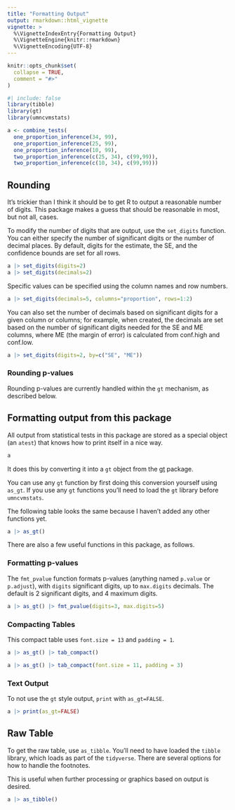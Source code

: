```yaml
---
title: "Formatting Output"
output: rmarkdown::html_vignette
vignette: >
  %\VignetteIndexEntry{Formatting Output}
  %\VignetteEngine{knitr::rmarkdown}
  %\VignetteEncoding{UTF-8}
---
```


```r
knitr::opts_chunk$set(
  collapse = TRUE,
  comment = "#>"
)
```

```r
#| include: false
library(tibble)
library(gt)
library(umncvmstats)
```

```r
a <- combine_tests(
  one_proportion_inference(34, 99),
  one_proportion_inference(25, 99),
  one_proportion_inference(10, 99),
  two_proportion_inference(c(25, 34), c(99,99)),
  two_proportion_inference(c(10, 34), c(99,99)))
```

## Rounding

It's trickier than I think it should be to get R to output a reasonable number of digits.
This package makes a guess that should be reasonable in most, but not all, cases.

To modify the number of digits that are output, use the `set_digits` function. You can either specify the number of significant digits or the number of decimal places. By default, digits for the estimate, the SE, and the confidence bounds are set for all rows.

```r
a |> set_digits(digits=2)
a |> set_digits(decimals=2)
```

Specific values can be specified using the column names and row numbers.
```r
a |> set_digits(decimals=5, columns="proportion", rows=1:2)
```

You can also set the number of decimals based on significant digits for a given column or columns; for example, when created, the decimals are set based on the number of significant digits needed for the SE and ME columns, where ME (the margin of error) is calculated from conf.high and conf.low.
```r
a |> set_digits(digits=2, by=c("SE", "ME"))
```

### Rounding p-values
Rounding p-values are currently handled within the `gt` mechanism, as described below.


## Formatting output from this package

All output from statistical tests in this package are stored as a special object (an `atest`) that knows how to print itself in a nice way.

```r
a
```

It does this by converting it into a `gt` object from the [gt](https://gt.rstudio.com/) package.

You can use any `gt` function by first doing this conversion yourself using `as_gt`. If you use any `gt` functions you'll need to load the `gt` library before `umncvmstats`.

The following table looks the same because I haven't added any other functions yet.

```r
a |> as_gt()
```

There are also a few useful functions in this package, as follows.

### Formatting p-values

The `fmt_pvalue` function formats p-values (anything named `p.value` or `p.adjust`), with `digits` significant digits, up to `max.digits` decimals. The default is 2 significant digits, and 4 maximum digits.
```r
a |> as_gt() |> fmt_pvalue(digits=3, max.digits=5)
```

### Compacting Tables

This compact table uses `font.size = 13` and `padding = 1`.
```r
a |> as_gt() |> tab_compact()
```

```r
a |> as_gt() |> tab_compact(font.size = 11, padding = 3)
```

### Text Output

To not use the `gt` style output, `print` with `as_gt=FALSE`.

```r
a |> print(as_gt=FALSE)
```

## Raw Table

To get the raw table, use `as_tibble`. You'll need to have loaded the `tibble` library, which loads as part of the `tidyverse`. There are several options for how to handle the footnotes.

This is useful when further processing or graphics based on output is desired.

```r
a |> as_tibble()
```
